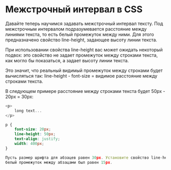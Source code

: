 # Межстрочный интервал в CSS

Давайте теперь научимся задавать межстрочный интервал тексту. Под межстрочным интервалом подразумевается расстояние между линиями текста, то есть белый промежуток между ними. Для этого предназначено свойство line-height, задающее высоту линии текста.

При использовании свойства line-height вас может ожидать некоторый подвох: это свойство не задает промежуток между строками текста, как могло бы показаться, а задает высоту линии текста.

Это значит, что реальный видимый промежуток между строками будет вычисляться так: line-height - font-size = видимое расстояние между строками текста.

В следующем примере расстояние между строками текста будет 50px - 20px = 30px:

```js showLineNumbers copy
<p>
	long text...
</p>
```

```css showLineNumbers copy
p {
	font-size: 20px;
	line-height: 50px;
	text-align: justify;
	width: 400px;
}
```

```js filename="Задание №1"
Пусть размер шрифта для абзацев равен 30px. Установите свойство line-height так, чтобы видимый 
белый промежуток между абзацами был равен 15px.
```